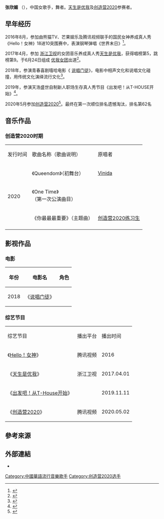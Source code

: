 {{Prose|time=2021-02-13T21:13:16+00:00}}
{{藝人
| 姓名 = 张欣媚
| 類型 = 女歌手
| 昵称 = 
| 國籍 = {{PRC}}
| 出生地點 = {{CHN}}[[吉林|吉林]]
| 出生日期 = {{birth date and age|1994|8|25}}
| 职业 = 歌手、舞者
| 語言 = [[汉语|汉语]][[普通话|普通话]]
| 代表作 = 
| 音乐类型 = 
|教育程度=
| 经纪公司 =天浩盛世
|出道日期=2016年至今
|相关团体=[[优我女团|优我女团]]
}}

'''张欣媚''' （{{bd|1994年|8月25日}}），中国女歌手，舞者。[[天生是优我|天生是优我]]及[[创造营2020|创造营2020]]参赛者。

== 早年经历 ==
2016年8月，参加由熊猫TV、芒果娱乐及腾讯视频联手的国民女神养成真人秀《Hello！女神》18进10突围赛中，表演钢琴弹唱《世界末日》<ref>{{cite web|url=http://www.chinanews.com/yl/2016/08-06/7963754.shtml|title=《Hello!女神》十强诞生 林更新、王思聪首同台|website=中国新闻网|access-date=2021-02-12|archive-date=2016-08-08|archive-url=https://web.archive.org/web/20160808145147/http://www.chinanews.com/yl/2016/08-06/7963754.shtml}}</ref>。

2017年4月，参加 [[浙江卫视|浙江卫视]]的女团音乐养成真人秀[[天生是优我|天生是优我]]，获得唱榜第5，跳榜第9。于6月24日组成 [[优我女团|优我女团]]出道<ref>{{cite web|title=《优我》罗志祥惜别学员女团 长文泄“当妈”心声|url=http://ent.sina.com.cn/z/y/2017-06-26/doc-ifyhmtcf2876903.shtml|website=新浪娱乐|access-date=2021-02-12|archive-date=2022-04-18|archive-url=https://web.archive.org/web/20220418181437/http://ent.sina.com.cn/z/y/2017-06-26/doc-ifyhmtcf2876903.shtml}}</ref>。

2018年，参演青春喜剧嘻哈电影《 [[说唱门徒|说唱门徒]]》，电影中相声文化和说唱文化碰撞，用传统文化演绎流行文化<ref>{{cite web|title=嘻哈电影《说唱门徒》 用传统文化演绎新花样|url=http://ent.people.com.cn/n1/2018/1105/c1012-30383054.html|website=人民网|access-date=2021-02-12|archive-date=2022-04-18|archive-url=https://web.archive.org/web/20220418093019/http://ent.people.com.cn/n1/2018/1105/c1012-30383054.html}}</ref>。

2019年，参演天浩盛世自制新人职场生存真人秀节目《出发吧！从T-HOUSE开始》<ref>{{cite web|title=职场真人秀《出发吧！从T-HOUSE开始》官宣定档|url=https://ent.163.com/19/1108/11/ETF5T8VK00037VVV.html|website=网易娱乐}}</ref>。

2020年5月参加[[创造营2020|创造营2020]]<ref>{{cite web|title=张欣媚doki|url=https://v.qq.com/x/star/8284660?tabid=2|website=腾讯视频|access-date=2021-02-12|archive-date=2022-04-18|archive-url=https://web.archive.org/web/20220418211331/https://v.qq.com/x/star/8284660?tabid=2}}</ref>。最终在第一次顺位排名遗憾淘汰，排名第62名


==音乐作品==
=== 创造营2020时期 ===
{|class="wikitable"style=text-align:center;font-size:97%
|-style=background:pink;font-weight:bold
|发行时间 || 歌曲名称（歌曲说明）|| 原唱者 
|-
| rowspan="8"|2020
|《Queendom》（初舞台）
| [[Vinida|Vinida]]
|-
|《One Time》<br/>（第一次公演曲目）
|  {{le|Marian hill}}
|-
| 《你最最最重要》（主题曲）
| [[创造营2020|创造营2020练习生]]
|-
|}

==影视作品==
===电影===
{|class="wikitable" 
!年份
!电影名
!角色
|-
|2018
|《[[说唱门徒|说唱门徒]]》
|
|}
=== 综艺节目 ===
{| class="wikitable" 
| 综艺节目
| 播出平台 ||播出时间
|-
| 《[[Hello！女神|Hello！女神]]》 ||  腾讯视频 || 2016
|-
| 《[[天生是优我|天生是优我]]》 ||  浙江卫视 || 2017.04.01
|-
| 《[[出发吧！从T-House开始|出发吧！从T-House开始]]》 || || 2019.11.11
|-
| 《[[创造营2020|创造营2020]]》 ||腾讯视频 || 2020.05.02
|}

== 參考來源 ==
{{reflist|2}}
== 外部連結 ==
* {{Sinaweibo|2184262317}}


{{创造营2020}}


[[Category:中國華語流行音樂歌手|Category:中國華語流行音樂歌手]]
[[Category:创造营2020选手|Category:创造营2020选手]]